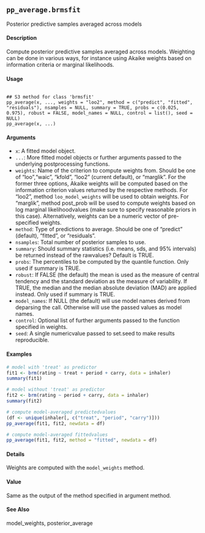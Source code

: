 
## ``pp_average.brmsfit`` 
Posterior predictive samples averaged across models

#### Description 
Compute posterior predictive samples averaged across models. Weighting can be done in various ways, for instance using Akaike weights based on information criteria or marginal likelihoods.

#### Usage
<pre><code>
## S3 method for class 'brmsfit'
pp_average(x, ..., weights = "loo2", method = c("predict", "fitted", "residuals"), nsamples = NULL, summary = TRUE, probs = c(0.025, 0.975), robust = FALSE, model_names = NULL, control = list(), seed = NULL)
pp_average(x, ...)
</code></pre>
#### Arguments

* ``x``: A fitted model object.
* ``...``: More fitted model objects or further arguments passed to the underlying postprocessing functions.
* ``weights``: Name of the criterion to compute weights from. Should be one of "loo","waic", "kfold", "loo2" (current default), or "marglik". For the former three options, Akaike weights will be computed based on the information criterion values returned by the respective methods. For "loo2", method ``loo_model_weights`` will be used to obtain weights. For "marglik", method post_prob will be used to compute weights based on log marginal likelihoodvalues (make sure to specify reasonable priors in this case). Alternatively, weights can be a numeric vector of pre-specified weights.
* ``method``: Type of predictions to average. Should be one of "predict" (default), "fitted", or "residuals".
* ``nsamples``: Total number of posterior samples to use.
* ``summary``: Should summary statistics (i.e. means, sds, and 95% intervals) be returned instead of the rawvalues? Default is TRUE.
* ``probs``: The percentiles to be computed by the quantile function. Only used if summary is TRUE.
* ``robust``: If FALSE (the default) the mean is used as the measure of central tendency and the standard deviation as the measure of variability. If TRUE, the median and the median absolute deviation (MAD) are applied instead. Only used if summary is TRUE.
* ``model_names``: If NULL (the default) will use model names derived from deparsing the call. Otherwise will use the passed values as model names.
* ``control``: Optional list of further arguments passed to the function specified in weights.
* ``seed``: A single numericvalue passed to set.seed to make results reproducible.


#### Examples 
```r
# model with 'treat' as predictor
fit1 <- brm(rating ~ treat + period + carry, data = inhaler)
summary(fit1)

# model without 'treat' as predictor
fit2 <- brm(rating ~ period + carry, data = inhaler)
summary(fit2)

# compute model-averaged predictedvalues
(df <- unique(inhaler[, c("treat", "period", "carry")]))
pp_average(fit1, fit2, newdata = df)

# compute model-averaged fittedvalues
pp_average(fit1, fit2, method = "fitted", newdata = df)
```
#### Details
Weights are computed with the ``model_weights`` method.

#### Value 
Same as the output of the method specified in argument method.

#### See Also
model_weights, posterior_average

